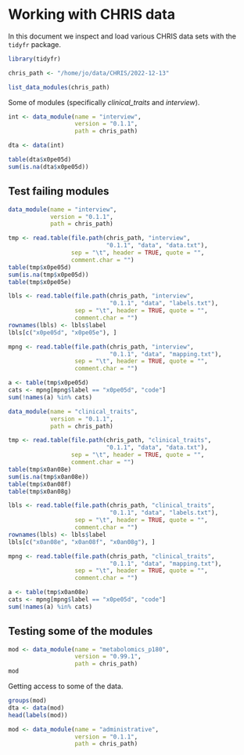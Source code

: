 # Working with CHRIS data

In this document we inspect and load various CHRIS data sets with the `tidyfr`
package.

```r
library(tidyfr)

chris_path <- "/home/jo/data/CHRIS/2022-12-13"

list_data_modules(chris_path)
```

Some of modules (specifically *clinical_traits* and *interview*).

```r
int <- data_module(name = "interview",
                   version = "0.1.1",
                   path = chris_path)

dta <- data(int)

table(dta$x0pe05d)
sum(is.na(dta$x0pe05d))
```


## Test failing modules

```r
data_module(name = "interview",
            version = "0.1.1",
            path = chris_path)

tmp <- read.table(file.path(chris_path, "interview",
                            "0.1.1", "data", "data.txt"),
                  sep = "\t", header = TRUE, quote = "",
                  comment.char = "")
table(tmp$x0pe05d)
sum(is.na(tmp$x0pe05d))
table(tmp$x0pe05e)

lbls <- read.table(file.path(chris_path, "interview",
                             "0.1.1", "data", "labels.txt"),
                   sep = "\t", header = TRUE, quote = "",
                   comment.char = "")
rownames(lbls) <- lbls$label
lbls[c("x0pe05d", "x0pe05e"), ]

mpng <- read.table(file.path(chris_path, "interview",
                             "0.1.1", "data", "mapping.txt"),
                   sep = "\t", header = TRUE, quote = "",
                   comment.char = "")

a <- table(tmp$x0pe05d)
cats <- mpng[mpng$label == "x0pe05d", "code"]
sum(!names(a) %in% cats)
```

```r
data_module(name = "clinical_traits",
            version = "0.1.1",
            path = chris_path)

tmp <- read.table(file.path(chris_path, "clinical_traits",
                            "0.1.1", "data", "data.txt"),
                  sep = "\t", header = TRUE, quote = "",
                  comment.char = "")
table(tmp$x0an08e)
sum(is.na(tmp$x0an08e))
table(tmp$x0an08f)
table(tmp$x0an08g)

lbls <- read.table(file.path(chris_path, "clinical_traits",
                             "0.1.1", "data", "labels.txt"),
                   sep = "\t", header = TRUE, quote = "",
                   comment.char = "")
rownames(lbls) <- lbls$label
lbls[c("x0an08e", "x0an08f", "x0an08g"), ]

mpng <- read.table(file.path(chris_path, "clinical_traits",
                             "0.1.1", "data", "mapping.txt"),
                   sep = "\t", header = TRUE, quote = "",
                   comment.char = "")

a <- table(tmp$x0an08e)
cats <- mpng[mpng$label == "x0pe05d", "code"]
sum(!names(a) %in% cats)
```



## Testing some of the modules

```r
mod <- data_module(name = "metabolomics_p180",
                   version = "0.99.1",
                   path = chris_path)
mod
```

Getting access to some of the data.

```r
groups(mod)
dta <- data(mod)
head(labels(mod))
```

```r
mod <- data_module(name = "administrative",
                   version = "0.1.1",
                   path = chris_path)
```
